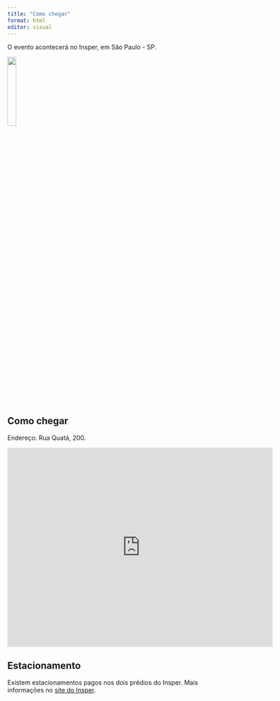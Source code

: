 ```yaml
---
title: "Como chegar"
format: html
editor: visual
---
```


O evento acontecerá no Insper, em São Paulo - SP.

[![](https://www.insper.edu.br/wp-content/uploads/2020/04/Insper-positivo.png){fig-alt="Logo do Insper" fig-align="center" width="20%"}](https://www.insper.edu.br/)

## Como chegar

Endereço: Rua Quatá, 200.

<center>

<iframe src="https://www.google.com/maps/embed?pb=!1m18!1m12!1m3!1d3656.142450459989!2d-46.67997327215749!3d-23.59922361980978!2m3!1f0!2f0!3f0!3m2!1i1024!2i768!4f13.1!3m3!1m2!1s0x94ce5753605b7ef1%3A0x5eb7250390a27fe3!2sR.%20Quat%C3%A1%2C%20200%20-%20Vila%20Ol%C3%ADmpia%2C%20S%C3%A3o%20Paulo%20-%20SP%2C%2004546-041!5e0!3m2!1sen!2sbr!4v1668866127198!5m2!1sen!2sbr" width="600" height="450" style="border:0;" allowfullscreen="TRUE" loading="lazy" referrerpolicy="no-referrer-when-downgrade">

</iframe>

</center>

## Estacionamento

Existem estacionamentos pagos nos dois prédios do Insper. Mais informações no [site do Insper](https://www.insper.edu.br/campus/).
